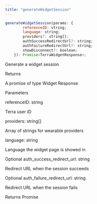 ```yaml
---
title: "generateWidgetSession"
---
```

```javascript
generateWidgetSession(params: {
        referenceID: string;
        language: string;
        providers?: string[];
        authSuccessRedirectUrl?: string;
        authFailureRedirectUrl?: string;
        showDisconnect?: boolean;
    }): Promise<TerraWidgetResponse>;

```

Generate a widget session

Returns

A promise of type Widget Response

Parameters

referenceID: string

Terra user ID

providers: string\[\]

Array of strings for wearable providers

language: string

Language the widget page is showed in

Optional auth\_success\_redirect\_url: string

Redirect URL when the session succeeds

Optional auth\_failure\_redirect\_url: string

Redirect URL when the session fails

Returns Promise



